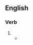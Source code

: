 ==English==

===Verb===
{{head|en|verb form}}

# {{present participle of|en|equivocate|nocat=1}}
#* {{RQ:Landon Duty|pages=169–170|volume=III|passage=Taken off his guard by a question so abrupt, yet, at the same time, not in the least '''equivocating''', viewing deeply the consequences and unpleasant effects that might arise were he to reply by an affirmative, he hesitated not to give a positive denial, asserting that such an idea had never entered his thoughts.}}